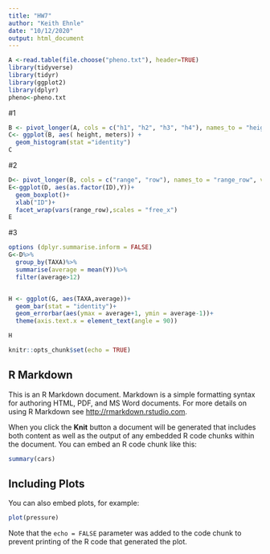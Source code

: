 ```yaml
---
title: "HW7"
author: "Keith Ehnle"
date: "10/12/2020"
output: html_document
---
```


```r

A <-read.table(file.choose("pheno.txt"), header=TRUE)
library(tidyverse)
library(tidyr)
library(ggplot2)
library(dplyr)
pheno<-pheno.txt

```


#1
```r

B <- pivot_longer(A, cols = c("h1", "h2", "h3", "h4"), names_to = "height", values_to = "meters")
C<- ggplot(B, aes( height, meters)) +
  geom_histogram(stat ="identity")
C

```

#2
```r

D<- pivot_longer(B, cols = c("range", "row"), names_to = "range_row", values_to =  "ID")
E<-ggplot(D, aes(as.factor(ID),Y))+
  geom_boxplot()+
  xlab("ID")+
  facet_wrap(vars(range_row),scales = "free_x")
E

```

#3
```r

options (dplyr.summarise.inform = FALSE)
G<-D%>%
  group_by(TAXA)%>%
  summarise(average = mean(Y))%>%
  filter(average>12)


H <- ggplot(G, aes(TAXA,average))+
  geom_bar(stat = "identity")+
  geom_errorbar(aes(ymax = average+1, ymin = average-1))+
  theme(axis.text.x = element_text(angle = 90))

H

```


```r
knitr::opts_chunk$set(echo = TRUE)
```

## R Markdown

This is an R Markdown document. Markdown is a simple formatting syntax for authoring HTML, PDF, and MS Word documents. For more details on using R Markdown see <http://rmarkdown.rstudio.com>.

When you click the **Knit** button a document will be generated that includes both content as well as the output of any embedded R code chunks within the document. You can embed an R code chunk like this:

```r
summary(cars)
```

## Including Plots

You can also embed plots, for example:

```r
plot(pressure)
```

Note that the `echo = FALSE` parameter was added to the code chunk to prevent printing of the R code that generated the plot.
